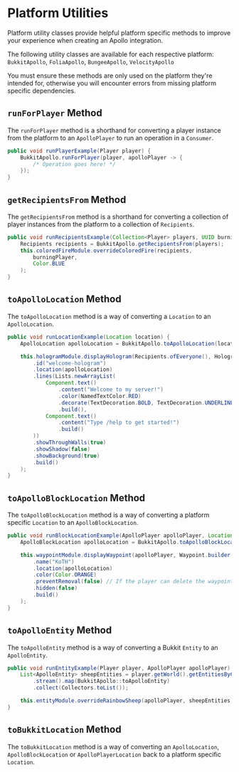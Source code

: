 
# Platform Utilities

Platform utility classes provide helpful platform specific methods to improve your experience when creating an Apollo integration.

The following utility classes are available for each respective platform: `BukkitApollo`, `FoliaApollo`, `BungeeApollo`, `VelocityApollo`

<Callout type="error">
  You must ensure these methods are only used on the platform they're intended for, otherwise you will encounter errors from missing
  platform specific dependencies.
</Callout>

## `runForPlayer` Method

The `runForPlayer` method is a shorthand for converting a player instance from the platform to an `ApolloPlayer` to run an operation in a `Consumer`.

```java
public void runPlayerExample(Player player) {
    BukkitApollo.runForPlayer(player, apolloPlayer -> {
        /* Operation goes here! */
    });
}
```

## `getRecipientsFrom` Method

The `getRecipientsFrom` method is a shorthand for converting a collection of player instances from the platform to a collection of `Recipients`.

```java
public void runRecipientsExample(Collection<Player> players, UUID burningPlayer) {
    Recipients recipients = BukkitApollo.getRecipientsFrom(players);
    this.coloredFireModule.overrideColoredFire(recipients,
        burningPlayer,
        Color.BLUE
    );
}
```

## `toApolloLocation` Method

The `toApolloLocation` method is a way of converting a `Location` to an `ApolloLocation`.

```java
public void runLocationExample(Location location) {
    ApolloLocation apolloLocation = BukkitApollo.toApolloLocation(location);

    this.hologramModule.displayHologram(Recipients.ofEveryone(), Hologram.builder()
        .id("welcome-hologram")
        .location(apolloLocation)
        .lines(Lists.newArrayList(
            Component.text()
                .content("Welcome to my server!")
                .color(NamedTextColor.RED)
                .decorate(TextDecoration.BOLD, TextDecoration.UNDERLINED)
                .build(),
            Component.text()
                .content("Type /help to get started!")
                .build()
        ))
        .showThroughWalls(true)
        .showShadow(false)
        .showBackground(true)
        .build()
    );
}
```

## `toApolloBlockLocation` Method

The `toApolloBlockLocation` method is a way of converting a platform specific `Location` to an `ApolloBlockLocation`.

```java
public void runBlockLocationExample(ApolloPlayer apolloPlayer, Location location) {
    ApolloBlockLocation apolloLocation = BukkitApollo.toApolloBlockLocation(location);

    this.waypointModule.displayWaypoint(apolloPlayer, Waypoint.builder()
        .name("KoTH")
        .location(apolloLocation)
        .color(Color.ORANGE)
        .preventRemoval(false) // If the player can delete the waypoint
        .hidden(false)
        .build()
    );
}
```

## `toApolloEntity` Method

The `toApolloEntity` method is a way of converting a Bukkit `Entity` to an `ApolloEntity`.

```java
public void runEntityExample(Player player, ApolloPlayer apolloPlayer) {
    List<ApolloEntity> sheepEntities = player.getWorld().getEntitiesByClass(Sheep.class)
        .stream().map(BukkitApollo::toApolloEntity)
        .collect(Collectors.toList());

    this.entityModule.overrideRainbowSheep(apolloPlayer, sheepEntities);
}
```

## `toBukkitLocation` Method

The `toBukkitLocation` method is a way of converting an `ApolloLocation`, `ApolloBlockLocation` or `ApolloPlayerLocation` back to a platform specific `Location`.
